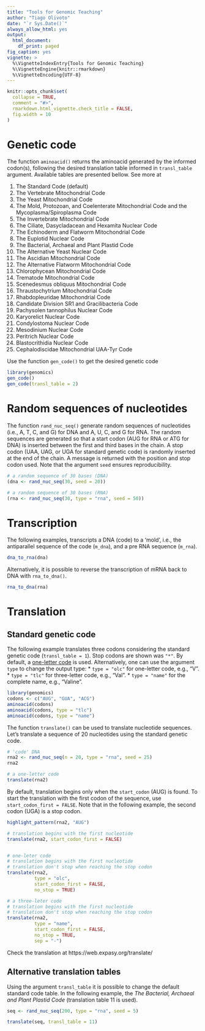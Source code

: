 ```yaml
---
title: "Tools for Genomic Teaching"
author: "Tiago Olivoto"
date: "`r Sys.Date()`"
always_allow_html: yes
output:
  html_document:
    df_print: paged
fig_caption: yes
vignette: >
  %\VignetteIndexEntry{Tools for Genomic Teaching}
  %\VignetteEngine{knitr::rmarkdown}
  %\VignetteEncoding{UTF-8}
---
```


```r
knitr::opts_chunk$set(
  collapse = TRUE,
  comment = "#>",
  rmarkdown.html_vignette.check_title = FALSE,
  fig.width = 10
)
```



# Genetic code
The function `aminoacid()` returns the aminoacid generated by the informed codon(s), following the desired translation table informed in `transl_table` argument. Available tables are presented bellow. See more at
   \url{https://www.ncbi.nlm.nih.gov/Taxonomy/taxonomyhome.html/index.cgi?chapter=cgencodes}


 1. The Standard Code (default)
 2. The Vertebrate Mitochondrial Code
 3. The Yeast Mitochondrial Code
 4. The Mold, Protozoan, and Coelenterate Mitochondrial Code and the
 Mycoplasma/Spiroplasma Code
 5. The Invertebrate Mitochondrial Code
 6. The Ciliate, Dasycladacean and Hexamita Nuclear Code
 9. The Echinoderm and Flatworm Mitochondrial Code
 10. The Euplotid Nuclear Code
 11. The Bacterial, Archaeal and Plant Plastid Code
 12. The Alternative Yeast Nuclear Code
 13. The Ascidian Mitochondrial Code
 14. The Alternative Flatworm Mitochondrial Code
 16. Chlorophycean Mitochondrial Code
 21. Trematode Mitochondrial Code
 22. Scenedesmus obliquus Mitochondrial Code
 23. Thraustochytrium Mitochondrial Code
 24. Rhabdopleuridae Mitochondrial Code
 25. Candidate Division SR1 and Gracilibacteria Code
 26. Pachysolen tannophilus Nuclear Code
 27. Karyorelict Nuclear Code
 28. Condylostoma Nuclear Code
 29. Mesodinium Nuclear Code
 30. Peritrich Nuclear Code
 31. Blastocrithidia Nuclear Code
 33. Cephalodiscidae Mitochondrial UAA-Tyr Code
 
 Use the function `gen_code()` to get the desired genetic code
```r
library(genomics)
gen_code()
gen_code(transl_table = 2)

```
 
# Random sequences of nucleotides
The function `rand_nuc_seq()` generate random sequences of nucleotides (i.e., A, T, C, and G) for DNA and A, U, C, and G for RNA. The random sequences are generated so that a start codon (AUG for RNA or ATG for DNA) is inserted between the first and third bases in the chain. A stop codon (UAA, UAG, or UGA for standard genetic code) is randomly inserted at the end of the chain. A message is returned with the position and stop codon used. Note that the argument `seed` ensures reproducibility.

```r
# a random sequence of 30 bases (DNA)
(dna <- rand_nuc_seq(30, seed = 20))

# a random sequence of 30 bases (RNA)
(rna <- rand_nuc_seq(30, type = "rna", seed = 50))

```



# Transcription
The following examples, transcripts a DNA (code) to a 'mold', i.e., the antiparallel sequence of the code (`m_dna`), and a pre RNA sequence (`m_rna`).
```r
dna_to_rna(dna)
```

Alternatively, it is possible to reverse the transcription of mRNA back to DNA with `rna_to_dna()`.
```r
rna_to_dna(rna)
```



# Translation
## Standard genetic code
The following example translates three codons considering the standard genetic code (`transl_table = 1`). Stop codons are shown was `"*"`. By default, a [one-letter code](http://130.88.97.239/bioactivity/aacodefrm.html) is used. Alternatively, one can use the argument `type` to change the output type:
* `type = "olc"` for one-letter code, e.g., "V".
* `type = "tlc"` for three-letter code, e.g., "Val".
* `type = "name"` for the complete name, e.g., "Valine".

 
```r
library(genomics)
codons <- c("AUG", "GUA", "ACG")
aminoacid(codons)
aminoacid(codons, type = "tlc")
aminoacid(codons, type = "name")
```

The function `translate()` can be used to translate nucleotide sequences. Let's translate a sequence of 20 nucleotides using the standard genetic code.


```r
# 'code' DNA
rna2 <- rand_nuc_seq(n = 20, type = "rna", seed = 25)
rna2

# a one-letter code
translate(rna2)
```


By default, translation begins only when the `start_codon` (AUG) is found. To start the translation with the first codon of the sequence, use `start_codon_first = FALSE`. Note that in the following example, the second codon (UGA) is a stop codon. 

```r
highlight_pattern(rna2, "AUG")

# translation begins with the first nucleotide
translate(rna2, start_codon_first = FALSE)


# one-leter code
# translation begins with the first nucleotide
# translation don't stop when reaching the stop codon
translate(rna2,
          type = "olc",
          start_codon_first = FALSE,
          no_stop = TRUE)

# a three-leter code
# translation begins with the first nucleotide
# translation don't stop when reaching the stop codon
translate(rna2,
          type = "name",
          start_codon_first = FALSE,
          no_stop = TRUE,
          sep = "-")
```


Check the translation at https://web.expasy.org/translate/


## Alternative translation tables
Using the argument `transl_table` it is possible to change the default standard code table. In the following example, the *The Bacterial, Archaeal and Plant Plastid Code* (translation table 11 is used).

```r
seq <- rand_nuc_seq(200, type = "rna", seed = 5)

translate(seq, transl_table = 11)
```

